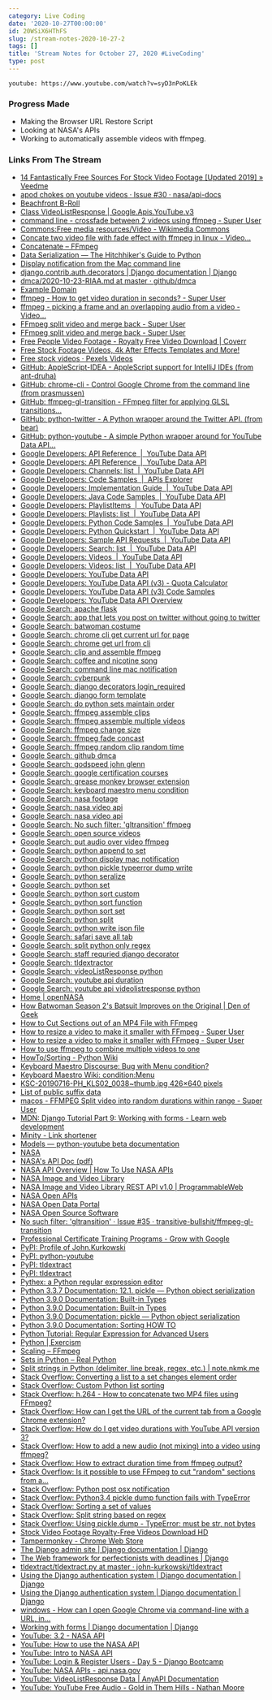 ```yaml
---
category: Live Coding
date: '2020-10-27T00:00:00'
id: 20WSiX6HThFS
slug: /stream-notes-2020-10-27-2
tags: []
title: 'Stream Notes for October 27, 2020 #LiveCoding'
type: post
---
```


`youtube: https://www.youtube.com/watch?v=syD3nPoKLEk`


### Progress Made


- Making the Browser URL Restore Script
- Looking at NASA's APIs
- Working to automatically assemble videos with ffmpeg. 


### Links From The Stream



- [14 Fantastically Free Sources For Stock Video Footage [Updated 2019] » Veedme](https://www.veed.me/14-fantastically-free-sources-for-stock-video-footage-updated/)
- [apod chokes on youtube videos · Issue #30 · nasa/api-docs](https://github.com/nasa/api-docs/issues/30)
- [Beachfront B-Roll](http://www.beachfrontbroll.com/)
- [Class VideoListResponse | Google.Apis.YouTube.v3](https://googleapis.dev/dotnet/Google.Apis.YouTube.v3/1.41.1.1699/api/Google.Apis.YouTube.v3.Data.VideoListResponse.html)
- [command line - crossfade between 2 videos using ffmpeg - Super User](https://superuser.com/questions/778762/crossfade-between-2-videos-using-ffmpeg)
- [Commons:Free media resources/Video - Wikimedia Commons](https://commons.wikimedia.org/wiki/Commons:Free_media_resources/Video)
- [Concate two video file with fade effect with ffmpeg in linux - Video...](https://video.stackexchange.com/questions/17502/concate-two-video-file-with-fade-effect-with-ffmpeg-in-linux)
- [Concatenate – FFmpeg](https://trac.ffmpeg.org/wiki/Concatenate)
- [Data Serialization — The Hitchhiker's Guide to Python](https://docs.python-guide.org/scenarios/serialization/)
- [Display notification from the Mac command line](https://code-maven.com/display-notification-from-the-mac-command-line)
- [django.contrib.auth.decorators | Django documentation | Django](https://docs.djangoproject.com/en/2.0/_modules/django/contrib/auth/decorators/)
- [dmca/2020-10-23-RIAA.md at master · github/dmca](https://github.com/github/dmca/blob/master/2020/10/2020-10-23-RIAA.md)
- [Example Domain](https://www.example.com/)
- [ffmpeg - How to get video duration in seconds? - Super User](https://superuser.com/questions/650291/how-to-get-video-duration-in-seconds)
- [ffmpeg - picking a frame and an overlapping audio from a video - Video...](https://video.stackexchange.com/questions/24201/picking-a-frame-and-an-overlapping-audio-from-a-video)
- [FFmpeg split video and merge back - Super User](https://superuser.com/questions/1229945/ffmpeg-split-video-and-merge-back)
- [FFmpeg split video and merge back - Super User](https://superuser.com/questions/1229945/ffmpeg-split-video-and-merge-back/1230097#1230097)
- [Free People Video Footage - Royalty Free Video Download | Coverr](https://coverr.co/stock-video-footage/people)
- [Free Stock Footage Videos, 4k After Effects Templates and More!](https://www.videezy.com/)
- [Free stock videos · Pexels Videos](https://www.pexels.com/videos/)
- [GitHub: AppleScript-IDEA - AppleScript support for IntelliJ IDEs (from ant-druha)](https://github.com/ant-druha/AppleScript-IDEA)
- [GitHub: chrome-cli - Control Google Chrome from the command line (from prasmussen)](https://github.com/prasmussen/chrome-cli)
- [GitHub: ffmpeg-gl-transition - FFmpeg filter for applying GLSL transitions...](https://github.com/transitive-bullshit/ffmpeg-gl-transition)
- [GitHub: python-twitter - A Python wrapper around the Twitter API. (from bear)](https://github.com/bear/python-twitter)
- [GitHub: python-youtube - A simple Python wrapper around for YouTube Data API...](https://github.com/sns-sdks/python-youtube)
- [Google Developers: API Reference  |  YouTube Data API](https://developers.google.com/youtube/v3/docs/?apix=true)
- [Google Developers: API Reference  |  YouTube Data API](https://developers.google.com/youtube/v3/docs#Playlists)
- [Google Developers: Channels: list  |  YouTube Data API](https://developers.google.com/youtube/v3/docs/channels/list?apix=true&apix_params=%7B%22part%22%3A%22contentDetails%22%2C%22mine%22%3A%22true%22%7D)
- [Google Developers: Code Samples  |  APIs Explorer](https://developers.google.com/explorer-help/guides/code_samples#python)
- [Google Developers: Implementation Guide  |  YouTube Data API](https://developers.google.com/youtube/v3/guides/implementation)
- [Google Developers: Java Code Samples  |  YouTube Data API](https://developers.google.com/youtube/v3/code_samples/java)
- [Google Developers: PlaylistItems  |  YouTube Data API](https://developers.google.com/youtube/v3/docs/playlistItems)
- [Google Developers: Playlists: list  |  YouTube Data API](https://developers.google.com/youtube/v3/docs/playlists/list)
- [Google Developers: Python Code Samples  |  YouTube Data API](https://developers.google.com/youtube/v3/code_samples/python)
- [Google Developers: Python Quickstart  |  YouTube Data API](https://developers.google.com/youtube/v3/quickstart/python)
- [Google Developers: Sample API Requests  |  YouTube Data API](https://developers.google.com/youtube/v3/sample_requests)
- [Google Developers: Search: list  |  YouTube Data API](https://developers.google.com/youtube/v3/docs/search/list)
- [Google Developers: Videos  |  YouTube Data API](https://developers.google.com/youtube/v3/docs/videos)
- [Google Developers: Videos: list  |  YouTube Data API](https://developers.google.com/youtube/v3/docs/videos/list)
- [Google Developers: YouTube Data API](https://developers.google.com/youtube/v3)
- [Google Developers: YouTube Data API (v3) - Quota Calculator](https://developers.google.com/youtube/v3/determine_quota_cost)
- [Google Developers: YouTube Data API (v3) Code Samples](https://developers.google.com/youtube/v3/code_samples)
- [Google Developers: YouTube Data API Overview](https://developers.google.com/youtube/v3/getting-started)
- [Google Search: apache flask](https://www.google.com/search?client=safari&rls=en&q=apache+flask&ie=UTF-8&oe=UTF-8)
- [Google Search: app that lets you post on twitter without going to twitter](https://www.google.com/search?client=safari&rls=en&q=app+that+lets+you+post+on+twitter+without+going+to+twitter&ie=UTF-8&oe=UTF-8)
- [Google Search: batwoman costume](https://www.google.com/search?client=safari&rls=en&q=batwoman+costume&ie=UTF-8&oe=UTF-8)
- [Google Search: chrome cli get current url for page](https://www.google.com/search?client=safari&rls=en&q=chrome+cli+get+current+url+for+page&ie=UTF-8&oe=UTF-8)
- [Google Search: chrome get url from cli](https://www.google.com/search?client=safari&rls=en&q=chrome+get+url+from+cli&ie=UTF-8&oe=UTF-8)
- [Google Search: clip and assemble ffmpeg](https://www.google.com/search?client=safari&rls=en&q=clip+and+assemble+ffmpeg&ie=UTF-8&oe=UTF-8)
- [Google Search: coffee and nicotine song](https://www.google.com/search?client=safari&rls=en&q=coffee+and+nicotine+song&ie=UTF-8&oe=UTF-8)
- [Google Search: command line mac notification](https://www.google.com/search?client=safari&rls=en&q=command+line+mac+notification&ie=UTF-8&oe=UTF-8)
- [Google Search: cyberpunk](https://www.google.com/search?q=cyberpunk&newwindow=1&client=safari&rls=en&source=lnms&tbm=vid&sa=X&ved=2ahUKEwi5xIf4l9bsAhUDrFkKHTCDD68Q_AUoAnoECDEQBA&biw=781&bih=489)
- [Google Search: django decorators login_required](https://www.google.com/search?newwindow=1&client=safari&rls=en&ei=RbKYX6bnJYS55gLry5bIBw&q=django+decorators+login_required&oq=django+decorators+login&gs_lcp=CgZwc3ktYWIQAxgAMgUIABDJAzICCAAyBggAEBYQHjIGCAAQFhAeOgcIABBHELADOggIABAWEAoQHlCkkQRY55QEYNucBGgBcAB4AIABT4gB9QKSAQE1mAEAoAEBqgEHZ3dzLXdpesgBCMABAQ&sclient=psy-ab)
- [Google Search: django form template](https://www.google.com/search?client=safari&rls=en&q=django+form+template&ie=UTF-8&oe=UTF-8)
- [Google Search: do python sets maintain order](https://www.google.com/search?client=safari&rls=en&q=do+python+sets+maintain+order&ie=UTF-8&oe=UTF-8)
- [Google Search: ffmpeg assemble clips](https://www.google.com/search?client=safari&rls=en&q=ffmpeg+assemble+clips&ie=UTF-8&oe=UTF-8)
- [Google Search: ffmpeg assemble multiple videos](https://www.google.com/search?newwindow=1&client=safari&rls=en&ei=PseYX9LZN-2n5wLN77LwAg&q=ffmpeg+assemble+multiple+videos&oq=ffmpeg+assemble+multipel&gs_lcp=CgZwc3ktYWIQAxgEMgcIIRAKEKABMgcIIRAKEKABMgcIIRAKEKABMgcIIRAKEKABMgcIIRAKEKABOgcIABBHELADOggIABDJAxCRAjoFCAAQkQI6BQgAELEDOgIIADoFCAAQyQM6BggAEBYQHjoFCCEQoAE6BQghEKsCUPRvWIyKAWCpnwFoAXAAeAGAAeUBiAH2DZIBBjEzLjIuMpgBAKABAaoBB2d3cy13aXrIAQjAAQE&sclient=psy-ab)
- [Google Search: ffmpeg change size](https://www.google.com/search?client=safari&rls=en&q=ffmpeg+change+size&ie=UTF-8&oe=UTF-8)
- [Google Search: ffmpeg fade concast](https://www.google.com/search?client=safari&rls=en&q=ffmpeg+fade+concast&ie=UTF-8&oe=UTF-8)
- [Google Search: ffmpeg random clip random time](https://www.google.com/search?client=safari&rls=en&q=ffmpeg+random+clip+random+time&ie=UTF-8&oe=UTF-8)
- [Google Search: github dmca](https://www.google.com/search?client=safari&rls=en&q=github+dmca&ie=UTF-8&oe=UTF-8)
- [Google Search: godspeed john glenn](https://www.google.com/search?client=safari&rls=en&q=godspeed+john+glenn&ie=UTF-8&oe=UTF-8)
- [Google Search: google certification courses](https://www.google.com/search?client=safari&rls=en&q=google+certification+courses&ie=UTF-8&oe=UTF-8)
- [Google Search: grease monkey browser extension](https://www.google.com/search?newwindow=1&client=safari&rls=en&ei=T3OYX4qIMcXl5gLOo6zIDw&q=grease+monkey+browser+extension&oq=grease+monkey+browser+&gs_lcp=CgZwc3ktYWIQAxgAMgUIABDJAzoHCAAQRxCwAzoECAAQQzoFCAAQkgM6AggAOgUIABCxAzoFCAAQkQI6CAguEMcBEK8BOgsILhDHARCvARCRAjoOCC4QxwEQrwEQyQMQkwJQ4DFY-jpgzkZoAXAAeACAAYsBiAHQB5IBAzMuNpgBAKABAaoBB2d3cy13aXrIAQjAAQE&sclient=psy-ab)
- [Google Search: keyboard maestro menu condition](https://www.google.com/search?client=safari&rls=en&q=keyboard+maestro+menu+condition&ie=UTF-8&oe=UTF-8)
- [Google Search: nasa footage](https://www.google.com/search?client=safari&rls=en&q=nasa+footage&ie=UTF-8&oe=UTF-8)
- [Google Search: nasa video api](https://www.google.com/search?q=nasa+video+api&newwindow=1&client=safari&rls=en&ei=4I2XX82CHaTz5gK2nZ_IDg&start=10&sa=N&ved=2ahUKEwjN8vnE5NPsAhWkuVkKHbbOB-kQ8NMDegQIDBBI&biw=960&bih=489)
- [Google Search: nasa video api](https://www.google.com/search?client=safari&rls=en&q=nasa+video+api&ie=UTF-8&oe=UTF-8)
- [Google Search: No such filter: 'gltransition' ffmpeg](https://www.google.com/search?client=safari&rls=en&q=No+such+filter:+%27gltransition%27+ffmpeg&ie=UTF-8&oe=UTF-8)
- [Google Search: open source videos](https://www.google.com/search?newwindow=1&client=safari&rls=en&ei=UYaXX7irCoKe5gLl1Ye4BQ&q=open+source+videos&oq=open+source+videos&gs_lcp=CgZwc3ktYWIQAzIHCAAQyQMQQzIECAAQQzIECAAQQzIECAAQQzIECAAQQzIECAAQQzIECAAQQzIECAAQQzIECAAQQzIECAAQQzoHCAAQRxCwA1D31glY99YJYOvgCWgBcAB4AIABrQGIAa0BkgEDMC4xmAEAoAEBqgEHZ3dzLXdpesgBCMABAQ&sclient=psy-ab&ved=0ahUKEwj4l5Cq3dPsAhUCj1kKHeXqAVcQ4dUDCAw&uact=5)
- [Google Search: put audio over video ffmpeg](https://www.google.com/search?client=safari&rls=en&q=put+audio+over+video+ffmpeg&ie=UTF-8&oe=UTF-8)
- [Google Search: python append to set](https://www.google.com/search?client=safari&rls=en&q=python+append+to+set&ie=UTF-8&oe=UTF-8)
- [Google Search: python display mac notification](https://www.google.com/search?client=safari&rls=en&q=python+display+mac+notification&ie=UTF-8&oe=UTF-8)
- [Google Search: python pickle typeerror dump write](https://www.google.com/search?newwindow=1&client=safari&rls=en&ei=BIKXX8SMD-jU5gLT8oKwBg&q=python+pickle+typeerror+dump+write&oq=python+pickle+typeerror+dump+write&gs_lcp=CgZwc3ktYWIQAzIJCAAQyQMQFhAeOgcIABBHELADOggIIRAWEB0QHlDMK1j-MGCdNGgBcAB4AIABkAGIAe8EkgEDNC4ymAEAoAEBqgEHZ3dzLXdpesgBCMABAQ&sclient=psy-ab&ved=0ahUKEwjEnpWd2dPsAhVoqlkKHVO5AGYQ4dUDCAw&uact=5)
- [Google Search: python seralize](https://www.google.com/search?client=safari&rls=en&q=python+seralize&ie=UTF-8&oe=UTF-8)
- [Google Search: python set](https://www.google.com/search?client=safari&rls=en&q=python+set&ie=UTF-8&oe=UTF-8)
- [Google Search: python sort custom](https://www.google.com/search?client=safari&rls=en&q=python+sort+custom&ie=UTF-8&oe=UTF-8)
- [Google Search: python sort function](https://www.google.com/search?client=safari&rls=en&q=python+sort+function&ie=UTF-8&oe=UTF-8)
- [Google Search: python sort set](https://www.google.com/search?client=safari&rls=en&q=python+sort+set&ie=UTF-8&oe=UTF-8)
- [Google Search: python split](https://www.google.com/search?client=safari&rls=en&q=python+split&ie=UTF-8&oe=UTF-8)
- [Google Search: python write json file](https://www.google.com/search?client=safari&rls=en&q=python+write+json+file&ie=UTF-8&oe=UTF-8)
- [Google Search: safari save all tab](https://www.google.com/search?client=safari&rls=en&q=safari+save+all+tab&ie=UTF-8&oe=UTF-8)
- [Google Search: split python only regex](https://www.google.com/search?client=safari&rls=en&q=split+python+only+regex&ie=UTF-8&oe=UTF-8)
- [Google Search: staff requried django decorator](https://www.google.com/search?client=safari&rls=en&q=staff+requried+django+decorator&ie=UTF-8&oe=UTF-8)
- [Google Search: tldextractor](https://www.google.com/search?client=safari&rls=en&q=tldextractor&ie=UTF-8&oe=UTF-8)
- [Google Search: videoListResponse python](https://www.google.com/search?client=safari&rls=en&q=videoListResponse+python&ie=UTF-8&oe=UTF-8)
- [Google Search: youtube api duration](https://www.google.com/search?client=safari&rls=en&q=youtube+api+duration&ie=UTF-8&oe=UTF-8)
- [Google Search: youtube api videolistresponse python](https://www.google.com/search?newwindow=1&client=safari&rls=en&ei=2nKXX-fxF8Py5gLlpIToBQ&q=youtube+api+videolistresponse+python+&oq=youtube+api+videolistresponse+python+&gs_lcp=CgZwc3ktYWIQAzIHCCEQChCgATIHCCEQChCgATIHCCEQChCgATIHCCEQChCgATIHCCEQChCgAToHCAAQRxCwAzoFCCEQqwI6BQghEKABUKfSAViK3AFgkd0BaAFwAHgAgAGGAYgB9gaSAQMyLjaYAQCgAQGqAQdnd3Mtd2l6yAEIwAEB&sclient=psy-ab&ved=0ahUKEwjnxpPiytPsAhVDuVkKHWUSAV0Q4dUDCAw&uact=5)
- [Home | openNASA](https://open.nasa.gov/)
- [How Batwoman Season 2's Batsuit Improves on the Original | Den of Geek](https://www.denofgeek.com/tv/how-batwoman-season-2-batsuit-improves-on-the-original/)
- [How to Cut Sections out of an MP4 File with FFmpeg](https://markheath.net/post/cut-and-concatenate-with-ffmpeg)
- [How to resize a video to make it smaller with FFmpeg - Super User](https://superuser.com/questions/624563/how-to-resize-a-video-to-make-it-smaller-with-ffmpeg)
- [How to resize a video to make it smaller with FFmpeg - Super User](https://superuser.com/questions/624563/how-to-resize-a-video-to-make-it-smaller-with-ffmpeg/624564#624564)
- [How to use ffmpeg to combine multiple videos to one](https://ma.ttias.be/use-ffmpeg-combine-multiple-videos/)
- [HowTo/Sorting - Python Wiki](https://wiki.python.org/moin/HowTo/Sorting/)
- [Keyboard Maestro Discourse: Bug with Menu condition?](https://forum.keyboardmaestro.com/t/bug-with-menu-condition/12967/2)
- [Keyboard Maestro Wiki: condition:Menu](https://wiki.keyboardmaestro.com/condition/Menu)
- [KSC-20190716-PH_KLS02_0038~thumb.jpg 426×640 pixels](https://images-assets.nasa.gov/image/KSC-20190716-PH_KLS02_0038/KSC-20190716-PH_KLS02_0038~thumb.jpg)
- [List of public suffix data](https://publicsuffix.org/list/public_suffix_list.dat)
- [macos - FFMPEG Split video into random durations within range - Super User](https://superuser.com/questions/941700/ffmpeg-split-video-into-random-durations-within-range)
- [MDN: Django Tutorial Part 9: Working with forms - Learn web development](https://developer.mozilla.org/en-US/docs/Learn/Server-side/Django/Forms)
- [Minity - Link shortener](https://minity.link/)
- [Models — python-youtube beta documentation](https://python-youtube.readthedocs.io/en/latest/models.html)
- [NASA](https://www.nasa.gov/)
- [NASA's API Doc (pdf)](https://images.nasa.gov/docs/images.nasa.gov_api_docs.pdf)
- [NASA API Overview | How To Use NASA APIs](https://wilsjame.github.io/how-to-nasa/)
- [NASA Image and Video Library](https://images.nasa.gov/)
- [NASA Image and Video Library REST API v1.0 | ProgrammableWeb](https://www.programmableweb.com/api/nasa-image-and-video-library-rest-api-v10)
- [NASA Open APIs](https://api.nasa.gov/)
- [NASA Open Data Portal](https://nasa.github.io/data-nasa-gov-frontpage/)
- [NASA Open Source Software](https://code.nasa.gov/)
- [No such filter: 'gltransition' · Issue #35 · transitive-bullshit/ffmpeg-gl-transition](https://github.com/transitive-bullshit/ffmpeg-gl-transition/issues/35)
- [Professional Certificate Training Programs - Grow with Google](https://grow.google/certificates/)
- [PyPI: Profile of John.Kurkowski](https://pypi.org/user/John.Kurkowski/)
- [PyPI: python-youtube](https://pypi.org/project/python-youtube/)
- [PyPI: tldextract](https://pypi.org/project/tldextract/#data)
- [PyPI: tldextract](https://pypi.org/project/tldextract/#files)
- [Pythex: a Python regular expression editor](https://pythex.org/)
- [Python 3.3.7 Documentation: 12.1. pickle — Python object serialization](https://docs.python.org/3.3/library/pickle.html)
- [Python 3.9.0 Documentation: Built-in Types](https://docs.python.org/3/library/stdtypes.html#set-types-set-frozenset)
- [Python 3.9.0 Documentation: Built-in Types](https://docs.python.org/3/library/stdtypes.html)
- [Python 3.9.0 Documentation: pickle — Python object serialization](https://docs.python.org/3/library/pickle.html)
- [Python 3.9.0 Documentation: Sorting HOW TO](https://docs.python.org/3/howto/sorting.html)
- [Python Tutorial: Regular Expression for Advanced Users](https://www.python-course.eu/re_advanced.php)
- [Python | Exercism](https://exercism.io/tracks/python)
- [Scaling – FFmpeg](https://trac.ffmpeg.org/wiki/Scaling)
- [Sets in Python – Real Python](https://realpython.com/python-sets/)
- [Split strings in Python (delimiter, line break, regex, etc.) | note.nkmk.me](https://note.nkmk.me/en/python-split-rsplit-splitlines-re/)
- [Stack Overflow: Converting a list to a set changes element order](https://stackoverflow.com/questions/9792664/converting-a-list-to-a-set-changes-element-order)
- [Stack Overflow: Custom Python list sorting](https://stackoverflow.com/questions/11850425/custom-python-list-sorting)
- [Stack Overflow: h.264 - How to concatenate two MP4 files using FFmpeg?](https://stackoverflow.com/questions/7333232/how-to-concatenate-two-mp4-files-using-ffmpeg)
- [Stack Overflow: How can I get the URL of the current tab from a Google Chrome extension?](https://stackoverflow.com/questions/1979583/how-can-i-get-the-url-of-the-current-tab-from-a-google-chrome-extension)
- [Stack Overflow: How do I get video durations with YouTube API version 3?](https://stackoverflow.com/questions/15596753/how-do-i-get-video-durations-with-youtube-api-version-3)
- [Stack Overflow: How to add a new audio (not mixing) into a video using ffmpeg?](https://stackoverflow.com/questions/11779490/how-to-add-a-new-audio-not-mixing-into-a-video-using-ffmpeg)
- [Stack Overflow: How to extract duration time from ffmpeg output?](https://stackoverflow.com/questions/6239350/how-to-extract-duration-time-from-ffmpeg-output)
- [Stack Overflow: Is it possible to use FFmpeg to cut "random" sections from a...](https://stackoverflow.com/questions/53273841/is-it-possible-to-use-ffmpeg-to-cut-random-sections-from-a-folder-of-videos-an)
- [Stack Overflow: Python post osx notification](https://stackoverflow.com/questions/17651017/python-post-osx-notification)
- [Stack Overflow: Python3.4 pickle dump function fails with TypeError](https://stackoverflow.com/questions/37221715/python3-4-pickle-dump-function-fails-with-typeerror)
- [Stack Overflow: Sorting a set of values](https://stackoverflow.com/questions/17457793/sorting-a-set-of-values)
- [Stack Overflow: Split string based on regex](https://stackoverflow.com/questions/13209288/split-string-based-on-regex)
- [Stack Overflow: Using pickle.dump - TypeError: must be str, not bytes](https://stackoverflow.com/questions/13906623/using-pickle-dump-typeerror-must-be-str-not-bytes)
- [Stock Video Footage Royalty-Free Videos Download HD](https://mazwai.com/stock-video-footage)
- [Tampermonkey - Chrome Web Store](https://chrome.google.com/webstore/detail/tampermonkey/dhdgffkkebhmkfjojejmpbldmpobfkfo?hl=en)
- [The Django admin site | Django documentation | Django](https://docs.djangoproject.com/en/3.1/ref/contrib/admin/#django.contrib.admin.views.decorators.staff_member_required)
- [The Web framework for perfectionists with deadlines | Django](https://www.djangoproject.com/)
- [tldextract/tldextract.py at master · john-kurkowski/tldextract](https://github.com/john-kurkowski/tldextract/blob/master/tldextract/tldextract.py)
- [Using the Django authentication system | Django documentation | Django](https://docs.djangoproject.com/en/3.1/topics/auth/default/#the-login-required-decorator)
- [Using the Django authentication system | Django documentation | Django](https://docs.djangoproject.com/en/3.1/topics/auth/default/)
- [windows - How can I open Google Chrome via command-line with a URL, in...](https://superuser.com/questions/153245/how-can-i-open-google-chrome-via-command-line-with-a-url-in-incognito-mode)
- [Working with forms | Django documentation | Django](https://docs.djangoproject.com/en/3.1/topics/forms/)
- [YouTube: 3.2 - NASA API](https://www.youtube.com/watch?v=hk1ohonv4mk)
- [YouTube: How to use the NASA API](https://www.youtube.com/watch?v=FBTlPriUyWY)
- [YouTube: Intro to NASA API](https://www.youtube.com/watch?v=p9f2q_8orFA)
- [YouTube: Login & Register Users - Day 5 - Django Bootcamp](https://www.youtube.com/watch?v=x8yxM7rCvEc)
- [YouTube: NASA APIs - api.nasa.gov](https://www.youtube.com/watch?v=5V2lZpEeRlA)
- [YouTube: VideoListResponse Data | AnyAPI Documentation](https://www.any-api.com/googleapis_com/youtube/docs/Definitions/VideoListResponse)
- [YouTube: YouTube Free Audio - Gold in Them Hills - Nathan Moore](https://www.youtube.com/watch?v=dYidxJ_gKd8&list=PLkn-t62Aed1Agd4RdSMEG4Y_HFATQ1uaD)